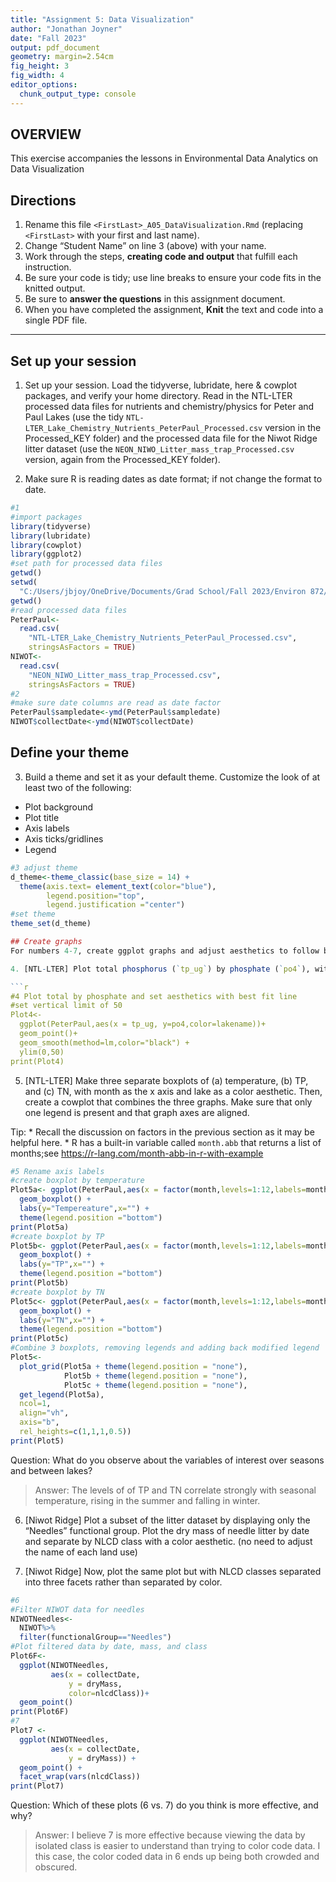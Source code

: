 ```yaml
---
title: "Assignment 5: Data Visualization"
author: "Jonathan Joyner"
date: "Fall 2023"
output: pdf_document
geometry: margin=2.54cm
fig_height: 3
fig_width: 4
editor_options: 
  chunk_output_type: console
---
```


## OVERVIEW

This exercise accompanies the lessons in Environmental Data Analytics on Data Visualization 

## Directions
1.  Rename this file `<FirstLast>_A05_DataVisualization.Rmd` (replacing `<FirstLast>` with your first and last name).
2. Change "Student Name" on line 3 (above) with your name.
3. Work through the steps, **creating code and output** that fulfill each instruction.
4. Be sure your code is tidy; use line breaks to ensure your code fits in the knitted output.
5. Be sure to **answer the questions** in this assignment document.
6. When you have completed the assignment, **Knit** the text and code into a single PDF file.

---

## Set up your session 

1. Set up your session. Load the tidyverse, lubridate, here & cowplot packages, and verify your home directory. Read in the NTL-LTER processed data files for nutrients and chemistry/physics for Peter and Paul Lakes (use the tidy `NTL-LTER_Lake_Chemistry_Nutrients_PeterPaul_Processed.csv` version in the Processed_KEY folder) and the processed data file for the Niwot Ridge litter dataset (use the `NEON_NIWO_Litter_mass_trap_Processed.csv` version, again from the Processed_KEY folder). 

2. Make sure R is reading dates as date format; if not change the format to date.

```r
#1 
#import packages
library(tidyverse)
library(lubridate)
library(cowplot)
library(ggplot2)
#set path for processed data files
getwd()
setwd(
  "C:/Users/jbjoy/OneDrive/Documents/Grad School/Fall 2023/Environ 872/EDE_Fall2023/Data/Processed_KEY")
getwd()
#read processed data files
PeterPaul<-
  read.csv(
    "NTL-LTER_Lake_Chemistry_Nutrients_PeterPaul_Processed.csv",
    stringsAsFactors = TRUE)
NIWOT<-
  read.csv(
    "NEON_NIWO_Litter_mass_trap_Processed.csv",
    stringsAsFactors = TRUE)
#2 
#make sure date columns are read as date factor
PeterPaul$sampledate<-ymd(PeterPaul$sampledate)
NIWOT$collectDate<-ymd(NIWOT$collectDate)
```
## Define your theme
3. Build a theme and set it as your default theme. Customize the look of at least two of the following: 
 * Plot background
 * Plot title
 * Axis labels
 * Axis ticks/gridlines
 * Legend

```r
#3 adjust theme 
d_theme<-theme_classic(base_size = 14) +
  theme(axis.text= element_text(color="blue"),
        legend.position="top",
        legend.justification ="center")
#set theme
theme_set(d_theme)

## Create graphs
For numbers 4-7, create ggplot graphs and adjust aesthetics to follow best practices for data visualization. Ensure your theme, color palettes, axes, and additional aesthetics are edited accordingly.

4. [NTL-LTER] Plot total phosphorus (`tp_ug`) by phosphate (`po4`), with separate aesthetics for Peter and Paul lakes. Add a line of best fit and color it black. Adjust your axes to hide extreme values (hint: change the limits using `xlim()` and/or `ylim()`).

```r
#4 Plot total by phosphate and set aesthetics with best fit line
#set vertical limit of 50
Plot4<-
  ggplot(PeterPaul,aes(x = tp_ug, y=po4,color=lakename))+
  geom_point()+
  geom_smooth(method=lm,color="black") +
  ylim(0,50)
print(Plot4)
```


5. [NTL-LTER] Make three separate boxplots of (a) temperature, (b) TP, and (c) TN, with month as the x axis and lake as a color aesthetic. Then, create a cowplot that combines the three graphs. Make sure that only one legend is present and that graph axes are aligned. 

Tip:
* Recall the discussion on factors in the previous section as it may be helpful here. 
* R has a built-in variable called `month.abb` that returns a list of months;see <https://r-lang.com/month-abb-in-r-with-example>

```r
#5 Rename axis labels
#create boxplot by temperature
Plot5a<- ggplot(PeterPaul,aes(x = factor(month,levels=1:12,labels=month.abb), y = temperature_C, color=lakename))+
  geom_boxplot() +
  labs(y="Tempereature",x="") +
  theme(legend.position ="bottom")
print(Plot5a)
#create boxplot by TP
Plot5b<- ggplot(PeterPaul,aes(x = factor(month,levels=1:12,labels=month.abb), y = temperature_C, color=lakename))+
  geom_boxplot() +
  labs(y="TP",x="") +
  theme(legend.position ="bottom")
print(Plot5b)
#create boxplot by TN
Plot5c<- ggplot(PeterPaul,aes(x = factor(month,levels=1:12,labels=month.abb), y = temperature_C, color=lakename))+
  geom_boxplot() +
  labs(y="TN",x="") +
  theme(legend.position ="bottom")
print(Plot5c)
#Combine 3 boxplots, removing legends and adding back modified legend
Plot5<-
  plot_grid(Plot5a + theme(legend.position = "none"),
            Plot5b + theme(legend.position = "none"),
            Plot5c + theme(legend.position = "none"),
  get_legend(Plot5a),
  ncol=1,
  align="vh",
  axis="b",
  rel_heights=c(1,1,1,0.5))
print(Plot5)
```

Question: What do you observe about the variables of interest over seasons and between lakes? 

> Answer: The levels of of TP and TN correlate strongly with seasonal temperature, rising in the summer and falling in winter.

6. [Niwot Ridge] Plot a subset of the litter dataset by displaying only the "Needles" functional group. Plot the dry mass of needle litter by date and separate by NLCD class with a color aesthetic. (no need to adjust the name of each land use)

7. [Niwot Ridge] Now, plot the same plot but with NLCD classes separated into three facets rather than separated by color. 

```r
#6
#Filter NIWOT data for needles
NIWOTNeedles<-
  NIWOT%>%
  filter(functionalGroup=="Needles")
#Plot filtered data by date, mass, and class
Plot6F<-
  ggplot(NIWOTNeedles,
         aes(x = collectDate,
             y = dryMass,
             color=nlcdClass))+
  geom_point()
print(Plot6F)
#7
Plot7 <-
  ggplot(NIWOTNeedles,
         aes(x = collectDate,
             y = dryMass)) +
  geom_point() +
  facet_wrap(vars(nlcdClass))
print(Plot7)
```
Question: Which of these plots (6 vs. 7) do you think is more effective, and why? 

> Answer: I believe 7 is more effective because viewing the data by isolated class is easier to understand than trying to color code data. I this case, the color coded data in 6 ends up being both crowded and obscured.